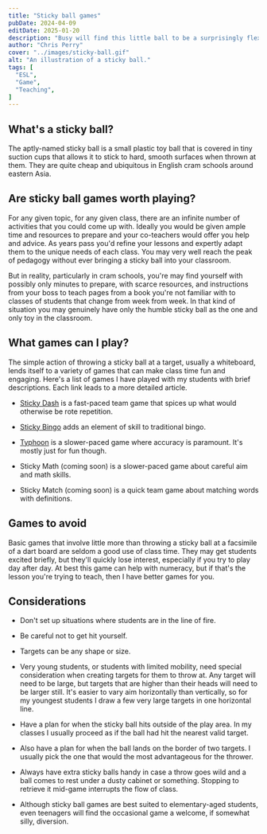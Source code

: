 ```yaml
---
title: "Sticky ball games"
pubDate: 2024-04-09
editDate: 2025-01-20
description: "Busy will find this little ball to be a surprisingly flexible and effective tool."
author: "Chris Perry"
cover: "../images/sticky-ball.gif"
alt: "An illustration of a sticky ball."
tags: [
  "ESL",
  "Game",
  "Teaching",
]
---
```


## What's a sticky ball?

The aptly-named sticky ball is a small plastic toy ball that is covered in tiny suction cups that allows it to stick to hard, smooth surfaces when thrown at them. They are quite cheap and ubiquitous in English cram schools around eastern Asia.

## Are sticky ball games worth playing?

For any given topic, for any given class, there are an infinite number of activities that you could come up with. Ideally you would be given ample time and resources to prepare and your co-teachers would offer you help and advice. As years pass you'd refine your lessons and expertly adapt them to the unique needs of each class. You may very well reach the peak of pedagogy without ever bringing a sticky ball into your classroom.

But in reality, particularly in cram schools, you're may find yourself with possibly only minutes to prepare, with scarce resources, and instructions from your boss to teach pages from a book you're not familiar with to classes of students that change from week from week. In that kind of situation you may genuinely have only the humble sticky ball as the one and only toy in the classroom.

## What games can I play?

The simple action of throwing a sticky ball at a target, usually a whiteboard, lends itself to a variety of games that can make class time fun and engaging. Here's a list of games I have played with my students with brief descriptions. Each link leads to a more detailed article.

* [Sticky Dash](../sticky-dash) is a fast-paced team game that spices up what would otherwise be rote repetition.

* [Sticky Bingo](../sticky-bingo) adds an element of skill to traditional bingo.

* [Typhoon](../typhoon) is a slower-paced game where accuracy is paramount. It's mostly just for fun though.

* Sticky Math (coming soon) is a slower-paced game about careful aim and math skills.

* Sticky Match (coming soon) is a quick team game about matching words with definitions.

## Games to avoid

Basic games that involve little more than throwing a sticky ball at a facsimile of a dart board are seldom a good use of class time. They may get students excited briefly, but they'll quickly lose interest, especially if you try to play day after day. At best this game can help with numeracy, but if that's the lesson you're trying to teach, then I have better games for you.

## Considerations

* Don't set up situations where students are in the line of fire.

* Be careful not to get hit yourself.

* Targets can be any shape or size.

* Very young students, or students with limited mobility, need special consideration when creating targets for them to throw at. Any target will need to be large, but targets that are higher than their heads will need to be larger still. It's easier to vary aim horizontally than vertically, so for my youngest students I draw a few very large targets in one horizontal line.

* Have a plan for when the sticky ball hits outside of the play area. In my classes I usually proceed as if the ball had hit the nearest valid target.

* Also have a plan for when the ball lands on the border of two targets. I usually pick the one that would the most advantageous for the thrower.

* Always have extra sticky balls handy in case a throw goes wild and a ball comes to rest under a dusty cabinet or something. Stopping to retrieve it mid-game interrupts the flow of class.

* Although sticky ball games are best suited to elementary-aged students, even teenagers will find the occasional game a welcome, if somewhat silly, diversion.
